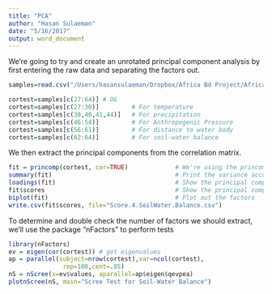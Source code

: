```yaml
---
title: "PCA"
author: "Hasan Sulaeman"
date: "5/16/2017"
output: word_document
---
```

We're going to try and create an unrotated principal component analysis by first entering the raw data and separating the factors out.
```r
samples=read.csv("/Users/hasansulaeman/Dropbox/Africa Bd Project/Africa manuscript/data/Sonia_Hirschfeldetal_Data_for_GLM_01102018.csv", header=TRUE)

cortest=samples[c(27:64)] # OG
cortest=samples[c(27:30)]         # For temperature
cortest=samples[c(38,40,41,44)]   # For precipitation
cortest=samples[c(46:54)]         # For Anthropogenic Pressure
cortest=samples[c(56:61)]         # For distance to water body
cortest=samples[c(62:64)]         # For soil-water balance
```

We then extract the principal components from the correlation matrix.
```r
fit = princomp(cortest, cor=TRUE)             # We're using the princomp command
summary(fit)                                  # Print the variance accounted for 
loadings(fit)                                 # Show the principal component loadings 
fit$scores                                    # Show the principal components
biplot(fit)                                   # Plot out the factors
write.csv(fit$scores, file="Score.4.SoilWater.Balance.csv")
```

To determine and double check the number of factors we should extract, we'll use the package "nFactors" to perform tests
```r
library(nFactors)
ev = eigen(cor(cortest)) # get eigenvalues
ap = parallel(subject=nrow(cortest),var=ncol(cortest),
               rep=100,cent=.05)
nS = nScree(x=ev$values, aparallel=ap$eigen$qevpea)
plotnScree(nS, main="Scree Test for Soil-Water Balance")
```


